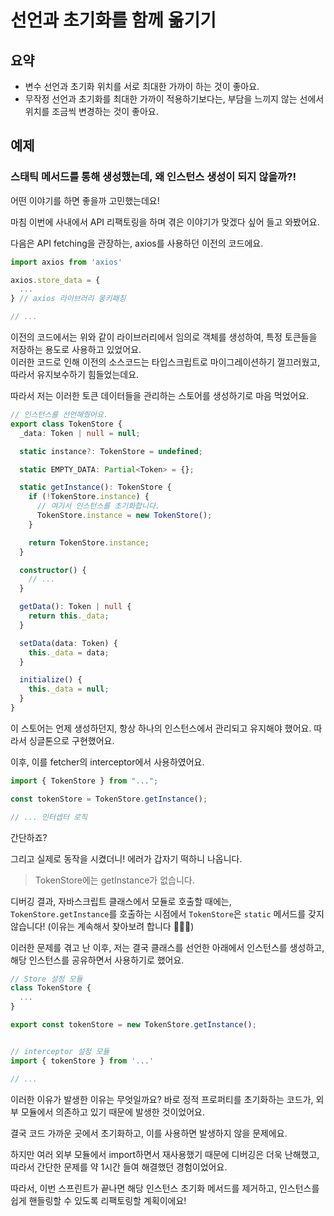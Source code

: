# 선언과 초기화를 함께 옮기기

## 요약

- 변수 선언과 초기화 위치를 서로 최대한 가까이 하는 것이 좋아요.
- 무작정 선언과 초기화를 최대한 가까이 적용하기보다는, 부담을 느끼지 않는 선에서 위치를 조금씩 변경하는 것이 좋아요.

## 예제

### 스태틱 메서드를 통해 생성했는데, 왜 인스턴스 생성이 되지 않을까?!

어떤 이야기를 하면 좋을까 고민했는데요!

마침 이번에 사내에서 API 리팩토링을 하며 겪은 이야기가 맞겠다 싶어 들고 와봤어요.

다음은 API fetching을 관장하는, axios를 사용하던 이전의 코드에요.

```ts
import axios from 'axios'

axios.store_data = {
  ...
} // axios 라이브러리 몽키패칭

// ...
```

이전의 코드에서는 위와 같이 라이브러리에서 임의로 객체를 생성하여, 특정 토큰들을 저장하는 용도로 사용하고 있었어요.  
이러한 코드로 인해 이전의 소스코드는 타입스크립트로 마이그레이션하기 껄끄러웠고, 따라서 유지보수하기 힘들었는데요.

따라서 저는 이러한 토큰 데이터들을 관리하는 스토어를 생성하기로 마음 먹었어요.

```ts
// 인스턴스를 선언해줬어요.
export class TokenStore {
  _data: Token | null = null;

  static instance?: TokenStore = undefined;

  static EMPTY_DATA: Partial<Token> = {};

  static getInstance(): TokenStore {
    if (!TokenStore.instance) {
      // 여기서 인스턴스를 초기화합니다.
      TokenStore.instance = new TokenStore();
    }

    return TokenStore.instance;
  }

  constructor() {
    // ...
  }

  getData(): Token | null {
    return this._data;
  }

  setData(data: Token) {
    this._data = data;
  }

  initialize() {
    this._data = null;
  }
}
```

이 스토어는 언제 생성하던지, 항상 하나의 인스턴스에서 관리되고 유지해야 했어요. 따라서 싱글톤으로 구현했어요.

이후, 이를 fetcher의 interceptor에서 사용하였어요.

```ts
import { TokenStore } from "...";

const tokenStore = TokenStore.getInstance();

// ... 인터셉터 로직
```

간단하죠?

그리고 실제로 동작을 시켰더니! 에러가 갑자기 떡하니 나옵니다.

> TokenStore에는 getInstance가 없습니다.

디버깅 결과, 자바스크립트 클래스에서 모듈로 호출할 때에는, `TokenStore.getInstance`를 호출하는 시점에서 `TokenStore`은 `static` 메서드를 갖지 않습니다! (이유는 계속해서 찾아보려 합니다 🙇🏻‍♂️)

이러한 문제를 겪고 난 이후, 저는 결국 클래스를 선언한 아래에서 인스턴스를 생성하고, 해당 인스턴스를 공유하면서 사용하기로 했어요.

```ts
// Store 설정 모듈
class TokenStore {
  ...
}

export const tokenStore = new TokenStore.getInstance();


// interceptor 설정 모듈
import { tokenStore } from '...'

// ...
```

이러한 이유가 발생한 이유는 무엇일까요? 바로 정적 프로퍼티를 초기화하는 코드가, 외부 모듈에서 의존하고 있기 때문에 발생한 것이었어요.

결국 코드 가까운 곳에서 초기화하고, 이를 사용하면 발생하지 않을 문제에요.

하지만 여러 외부 모듈에서 import하면서 재사용했기 때문에 디버깅은 더욱 난해했고, 따라서 간단한 문제를 약 1시간 들여 해결했던 경험이었어요.

따라서, 이번 스프린트가 끝나면 해당 인스턴스 초기화 메서드를 제거하고, 인스턴스를 쉽게 핸들링할 수 있도록 리팩토링할 계획이에요!

